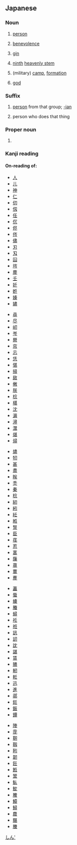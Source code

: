 {{also|しん}}
==Japanese==

===Noun===
{{ja-noun}}

# {{ja-def|人}} [[person]]
# {{ja-def|仁}} [[benevolence]]
# {{ja-def|ジン}} [[gin]]
# {{ja-def|壬}} [[ninth]] [[w:Heavenly stem|heavenly stem]]
# {{ja-def|陣}} (military) [[camp]], [[formation]]
# {{ja-def|神}} [[god]]

===Suffix===
{{ja-pos|suffix}}
# {{ja-def|人}} [[person]] from that group; [[-ian]]
# {{ja-def|人}} person who does that thing

===Proper noun===
{{ja-pos|proper}}

# {{ja-def|仁}} {{given name|male|lang=ja}}

===Kanji reading===
{{ja-kanji reading}}

====On-reading of:====
{{top5}}
* [[人]]
* [[儿]]
* [[神]]
* [[仁]]
* [[仞]]
* [[仭]]
* [[任]]
* [[伔]]
* [[侭]]
* [[侺]]
* [[儘]]
* [[刃]]
* [[刄]]
* [[囜]]
* [[埁]]
* [[塵]]
* [[壬]]
* [[妊]]
* [[姙]]
* [[嫀]]
* [[嬧]]
{{mid5}}
* [[尋]]
* [[尽]]
* [[屻]]
* [[岑]]
* [[嶜]]
* [[帘]]
* [[忈]]
* [[恁]]
* [[愖]]
* [[撏]]
* [[敐]]
* [[敒]]
* [[朕]]
* [[棯]]
* [[椹]]
* [[沈]]
* [[漘]]
* [[潯]]
* [[灊]]
* [[煁]]
* [[燖]]
{{mid5}}
* [[燼]]
* [[牣]]
* [[甚]]
* [[盡]]
* [[眹]]
* [[秂]]
* [[秦]]
* [[稔]]
* [[紉]]
* [[紖]]
* [[紝]]
* [[絍]]
* [[腎]]
* [[臣]]
* [[荏]]
* [[荵]]
* [[葚]]
* [[蔯]]
* [[蕁]]
* [[蕈]]
* [[薼]]
{{mid5}}
* [[藎]]
* [[蜃]]
* [[螓]]
* [[螣]]
* [[蟳]]
* [[衽]]
* [[袵]]
* [[訊]]
* [[訒]]
* [[訦]]
* [[諶]]
* [[賃]]
* [[贐]]
* [[軔]]
* [[軠]]
* [[迅]]
* [[進]]
* [[鄩]]
* [[鈓]]
* [[鋠]]
* [[鐔]]
{{mid5}}
* [[陣]]
* [[霃]]
* [[靭]]
* [[靱]]
* [[靷]]
* [[韌]]
* [[飪]]
* [[餁]]
* [[鬵]]
* [[魜]]
* [[魫]]
* [[鰧]]
* [[鱏]]
* [[鱘]]
* [[麎]]
* [[黮]]
* [[黱]]
{{bottom}}

[[Category:Japanese male given names|しん']]